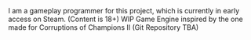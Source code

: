 <ProjectCard title="Corruption of Champions II" link="/CoC2" bg="linear-gradient(to right, #a80c89 0%, #10bec4 100%)">
I am a gameplay programmer for this project, which is currently in early access on Steam. (Content is 18+)
</ProjectCard>

<ProjectCard title="Personal Game Engine" link="/Engine" bg="linear-gradient(to right, #a80c89 0%, #10bec4 100%)">
WIP Game Engine inspired by the one made for Corruptions of Champions II (Git Repository TBA)
</ProjectCard>